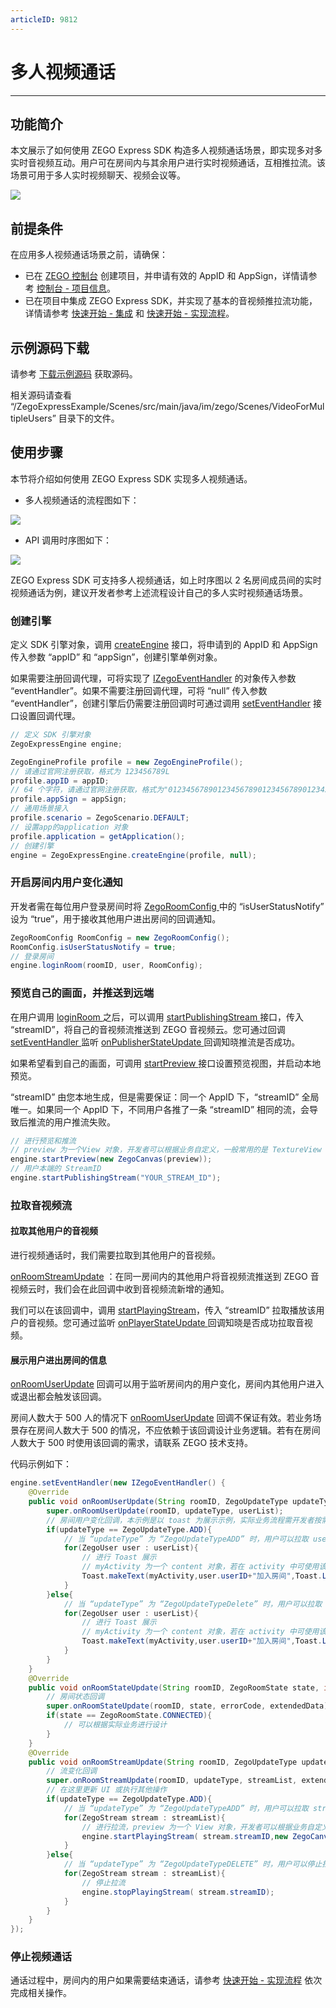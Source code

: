 ```yaml
---
articleID: 9812
---
```

# 多人视频通话

- - -

## 功能简介

本文展示了如何使用 ZEGO Express SDK 构造多人视频通话场景，即实现多对多实时音视频互动。用户可在房间内与其余用户进行实时视频通话，互相推拉流。该场景可用于多人实时视频聊天、视频会议等。

<Frame width="512" height="auto" caption=""><img src="https://doc-media.zego.im/sdk-doc/Pics/Android/ZegoLiveRoom/videoCommunicationSample.png" /></Frame>

## 前提条件

在应用多人视频通话场景之前，请确保：

- 已在 [ZEGO 控制台](https://console.zego.im) 创建项目，并申请有效的 AppID 和 AppSign，详情请参考 [控制台 - 项目信息](/console/project-info)。
- 已在项目中集成 ZEGO Express SDK，并实现了基本的音视频推拉流功能，详情请参考 [快速开始 - 集成](!Integration/SDK_Integration) 和 [快速开始 - 实现流程](!Integration/Solution_Implementation)。


## 示例源码下载

请参考 [下载示例源码](!DownloadDemo/DownloadDemo) 获取源码。

相关源码请查看 “/ZegoExpressExample/Scenes/src/main/java/im/zego/Scenes/VideoForMultipleUsers” 目录下的文件。

## 使用步骤

本节将介绍如何使用 ZEGO Express SDK 实现多人视频通话。

- 多人视频通话的流程图如下：

<Frame width="512" height="auto" caption=""><img src="https://doc-media.zego.im/sdk-doc/Pics/Express/Android/eventhandler_process_new.jpeg" /></Frame>

- API 调用时序图如下：

<Frame width="512" height="auto" caption=""><img src="https://doc-media.zego.im/sdk-doc/Pics/Android/ExpressSDK/Scenes/VideoForMultipleUsers/Video_for_Multiple_Users_android_new.png" /></Frame>

  <Note title="说明">


  ZEGO Express SDK 可支持多人视频通话，如上时序图以 2 名房间成员间的实时视频通话为例，建议开发者参考上述流程设计自己的多人实时视频通话场景。
</Note>


### 创建引擎

定义 SDK 引擎对象，调用 [createEngine](@createEngine) 接口，将申请到的 AppID 和 AppSign 传入参数 “appID” 和 “appSign”，创建引擎单例对象。

如果需要注册回调代理，可将实现了 [IZegoEventHandler](@-IZegoEventHandler) 的对象传入参数 “eventHandler”。如果不需要注册回调代理，可将 “null” 传入参数 “eventHandler”，创建引擎后仍需要注册回调时可通过调用 [setEventHandler](@setEventHandler-ZegoExpressEngine) 接口设置回调代理。


```java
// 定义 SDK 引擎对象
ZegoExpressEngine engine;

ZegoEngineProfile profile = new ZegoEngineProfile();
// 请通过官网注册获取，格式为 123456789L
profile.appID = appID;
// 64 个字符，请通过官网注册获取，格式为"0123456789012345678901234567890123456789012345678901234567890123"
profile.appSign = appSign;
// 通用场景接入
profile.scenario = ZegoScenario.DEFAULT;
// 设置app的application 对象
profile.application = getApplication();
// 创建引擎
engine = ZegoExpressEngine.createEngine(profile, null);
```

### 开启房间内用户变化通知

开发者需在每位用户登录房间时将 [ZegoRoomConfig ](@-ZegoRoomConfig) 中的 “isUserStatusNotify” 设为 “true”，用于接收其他用户进出房间的回调通知。

```java
ZegoRoomConfig RoomConfig = new ZegoRoomConfig();
RoomConfig.isUserStatusNotify = true;
// 登录房间
engine.loginRoom(roomID, user, RoomConfig);
```

### 预览自己的画面，并推送到远端

在用户调用 [loginRoom ](@loginRoom) 之后，可以调用 [startPublishingStream ](@startPublishingStream) 接口，传入 “streamID”，将自己的音视频流推送到 ZEGO 音视频云。您可通过回调 [setEventHandler ](@setEventHandler) 监听 [onPublisherStateUpdate ](@onPublisherStateUpdate) 回调知晓推流是否成功。

如果希望看到自己的画面，可调用 [startPreview ](@startPreview) 接口设置预览视图，并启动本地预览。

“streamID” 由您本地生成，但是需要保证：同一个 AppID 下，“streamID” 全局唯一。如果同一个 AppID 下，不同用户各推了一条 “streamID” 相同的流，会导致后推流的用户推流失败。


```java
// 进行预览和推流
// preview 为一个View 对象，开发者可以根据业务自定义，一般常用的是 TextureView 对象
engine.startPreview(new ZegoCanvas(preview));
// 用户本端的 StreamID
engine.startPublishingStream("YOUR_STREAM_ID");
```

### 拉取音视频流

#### 拉取其他用户的音视频

进行视频通话时，我们需要拉取到其他用户的音视频。

 [onRoomStreamUpdate](@onRoomStreamUpdate) ：在同一房间内的其他用户将音视频流推送到 ZEGO 音视频云时，我们会在此回调中收到音视频流新增的通知。

我们可以在该回调中，调用 [startPlayingStream](@startPlayingStream)，传入 “streamID” 拉取播放该用户的音视频。您可通过监听 [onPlayerStateUpdate ](@onPlayerStateUpdate) 回调知晓是否成功拉取音视频。

#### 展示用户进出房间的信息

[onRoomUserUpdate](@onRoomUserUpdate) 回调可以用于监听房间内的用户变化，房间内其他用户进入或退出都会触发该回调。

<Warning title="注意">


房间人数大于 500 人的情况下 [onRoomUserUpdate](@onRoomUserUpdate) 回调不保证有效。若业务场景存在房间人数大于 500 的情况，不应依赖于该回调设计业务逻辑。若有在房间人数大于 500 时使用该回调的需求，请联系 ZEGO 技术支持。
</Warning>

代码示例如下：

```java
engine.setEventHandler(new IZegoEventHandler() {
    @Override
    public void onRoomUserUpdate(String roomID, ZegoUpdateType updateType, ArrayList<ZegoUser> userList) {
        super.onRoomUserUpdate(roomID, updateType, userList);
        // 房间用户变化回调，本示例是以 toast 为展示示例，实际业务流程需开发者按需设计
        if(updateType == ZegoUpdateType.ADD){
            // 当 “updateType” 为 “ZegoUpdateTypeADD” 时，用户可以拉取 userList 里的用户进行处理
            for(ZegoUser user : userList){
                // 进行 Toast 展示
                // myActivity 为一个 content 对象，若在 activity 中可使用该 Activity 为参数
                Toast.makeText(myActivity,user.userID+"加入房间",Toast.LENGTH_SHORT).show();
            }
        }else{
            // 当 “updateType” 为 “ZegoUpdateTypeDelete” 时，用户可以拉取 userList 里的用户进行处理
            for(ZegoUser user : userList){
                // 进行 Toast 展示
                // myActivity 为一个 content 对象，若在 activity 中可使用该 Activity 为参数
                Toast.makeText(myActivity,user.userID+"加入房间",Toast.LENGTH_SHORT).show();
            }
        }
    }
    @Override
    public void onRoomStateUpdate(String roomID, ZegoRoomState state, int errorCode, JSONObject extendedData) {
        // 房间状态回调
        super.onRoomStateUpdate(roomID, state, errorCode, extendedData);
        if(state == ZegoRoomState.CONNECTED){
            // 可以根据实际业务进行设计
        }
    }
    @Override
    public void onRoomStreamUpdate(String roomID, ZegoUpdateType updateType, ArrayList< ZegoStream > streamList, JSONObject extendedData) {
        // 流变化回调
        super.onRoomStreamUpdate(roomID, updateType, streamList, extendedData);
        // 在这里更新 UI 或执行其他操作
        if(updateType == ZegoUpdateType.ADD){
            // 当 “updateType” 为 “ZegoUpdateTypeADD” 时，用户可以拉取 streamList 里各条音视频流以展示房间内其他用户的画面和声音
            for(ZegoStream stream : streamList){
                // 进行拉流，preview 为一个 View 对象，开发者可以根据业务自定义，一般常用的是 TextureView 对象;在展示多人视频的时候，开发者需要使用不同的 View 承载不同音视频流的画面，保证不同用户的视频不会重叠在一起；此处的示例代码会覆盖当前正在拉流的画面
                engine.startPlayingStream( stream.streamID,new ZegoCanvas(preview));
            }
        }else{
            // 当 “updateType” 为 “ZegoUpdateTypeDELETE” 时，用户可以停止拉取相应的音视频流
            for(ZegoStream stream : streamList){
                // 停止拉流
                engine.stopPlayingStream( stream.streamID);
            }
        }
    }
});
```

### 停止视频通话

通话过程中，房间内的用户如果需要结束通话，请参考 [快速开始 - 实现流程](!Integration/Solution_Implementation#publishingStream#5_2) 依次完成相关操作。
